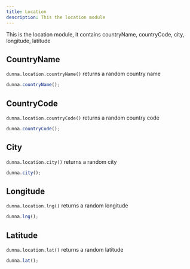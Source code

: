 ```yaml
---
title: Location
description: This the location module
---
```



This is the location module, it contains countryName, countryCode, city, longitude, latitude

## CountryName

`dunna.location.countryName()` returns a random country name

```ts
dunna.countryName();
```

## CountryCode

`dunna.location.countryCode()` returns a random country code

```ts
dunna.countryCode();
```

## City

`dunna.location.city()` returns a random city

```ts
dunna.city();
```

## Longitude

`dunna.location.lng()` returns a random longitude

```ts
dunna.lng();
```

## Latitude

`dunna.location.lat()` returns a random latitude

```ts
dunna.lat();
```
